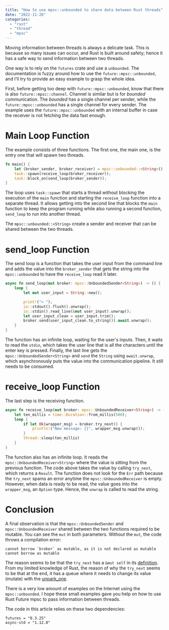 ```yaml
---
title: "How to use mpsc::unbounded to share data between Rust threads"
date: "2022-11-26"
categories:
  - "rust"
  - "thread"
  - "mpsc"
---
```


Moving information between threads is always a delicate task. This is because so many issues can occur, and Rust is built around safety; hence it has a safe way to send information between two threads.

One way is to rely on the `futures` crate and use a `unbounded`. The documentation is fuzzy around how to use the `future::mpsc::unbounded,` and I'll try to provide an easy example to grasp the whole idea.

First, before getting too deep with `future::mpsc::unbounded`, know that there is also `future::mpsc::channel`. Channel is similar but is for _bounded_ communication. The _bounded_ has a single channel per sender, while the `future::mpsc::unbounded` has a single channel for every sender. The example uses the `future::mpsc::unbounded` with an internal buffer in case the receiver is not fetching the data fast enough.

# Main Loop Function
The example consists of three functions. The first one, the main one, is the entry one that will spawn two threads.

```rust
fn main() {
    let (broker_sender, broker_receiver) = mpsc::unbounded::<String>();
    task::spawn(receive_loop(broker_receiver));
    task::block_on(send_loop(broker_sender));
}
```

The loop uses `task::spawn` that starts a thread without blocking the execution of the `main` function and starting the `receive_loop` function into a separate thread. It allows getting into the second line that blocks the `main` function to keep the program running while also running a second function, `send_loop` to run into another thread. 

The `mpsc::unbounded::<String>` create a sender and receiver that can be shared between the two threads.

# send_loop Function

The send loop is a function that takes the user input from the command line and adds the value into the `broker_sender` that gets the string into the `mpsc::unbounded` to have the `receive_loop` read it later. 

```rust
async fn send_loop(mut broker: mpsc::UnboundedSender<String>) -> () {
    loop {
        let mut user_input = String::new();

        print!("> ");
        io::stdout().flush().unwrap();
        io::stdin().read_line(&mut user_input).unwrap();
        let user_input_clean = user_input.trim();
        broker.send(user_input_clean.to_string()).await.unwrap();
    }
}
```

The function has an infinite loop, waiting for the user's inputs. Then, it waits to read the `stdin`, which takes the user line that is all the characters until the enter key is pressed. Finally, the last line gets the `mpsc::UnboundedSender<String>` and `send` the `String` using `await.unwrap`, which asynchronously puts the value into the communication pipeline. It still needs to be consumed.

# receive_loop Function
The last step is the receiving function.

```rust
async fn receive_loop(mut broker: mpsc::UnboundedReceiver<String>) -> () {
    let ten_millis = time::Duration::from_millis(500);
    loop {
        if let Ok(wrapper_msg) = broker.try_next() {
            println!("New message: {}", wrapper_msg.unwrap());
        }
        thread::sleep(ten_millis)
    }
}
```

The function also has an infinite loop. It reads the `mpsc::UnboundedReceiver<String>` where the value is sitting from the previous function. The code above takes the value by calling `try_next`, which returns a `Result`. The function does not look for the `Err` path because the `try_next` spams an error anytime the `mpsc::UnboundedReceiver` is empty. However, when data is ready to be read, the value goes into the `wrapper_msg`, an `Option` type. Hence, the `unwrap` is called to read the string.

# Conclusion

A final observation is that the `mpsc::UnboundedSender` and `mpsc::UnboundedReceiver` shared between the two functions required to be mutable. You can see the `mut` in both parameters. Without the `mut`, the code throws a compilation error:

```
cannot borrow `broker` as mutable, as it is not declared as mutable
cannot borrow as mutable
```

The reason seems to be that the `try_next` has a `&mut self`  in its [definition](https://docs.rs/futures-channel/0.3.25/src/futures_channel/mpsc/mod.rs.html#1131). From my limited knowledge of Rust, the reason of why the `try_next` seems to be that at the end, it has a queue where it needs to change its value (mutate) with the [unpark_one](https://docs.rs/futures-channel/0.3.25/src/futures_channel/mpsc/mod.rs.html#1031). 


There is a very low amount of examples on the Internet using the `mpsc::unbounded`. I hope these small examples gave you help on how to use Rust Future mpsc to pass information between threads.

The code in this article relies on these two dependencies:

```
futures = "0.3.25"
async-std = "1.12.0"
```